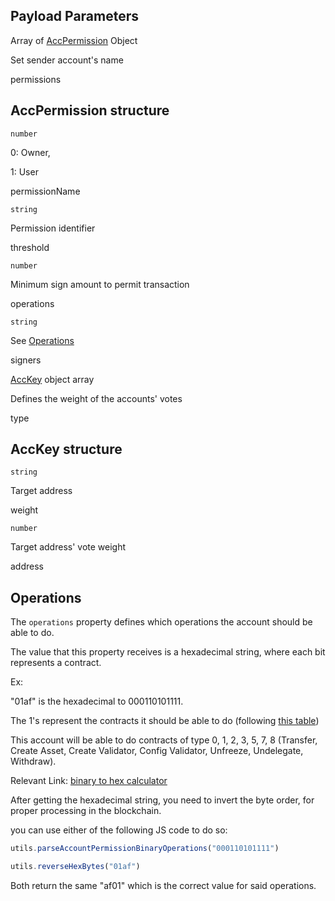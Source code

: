 ## Payload Parameters

Array of [AccPermission](undefined) Object

Set sender account's name

permissions

## AccPermission structure

`number`

0: Owner,

1: User

permissionName

`string`

Permission identifier

threshold

`number`

Minimum sign amount to permit transaction

operations

`string`

See [Operations](undefined)

signers

[AccKey](undefined) object array

Defines the weight of the accounts' votes

type

## AccKey structure

`string`

Target address

weight

`number`

Target address' vote weight

address

## Operations

The `operations` property defines which operations the account should be able to do.

The value that this property receives is a hexadecimal string, where each bit represents a contract.



Ex:

"01af" is the hexadecimal to 000110101111.

The 1's represent the contracts it should be able to do (following [this table](undefined))

This account will be able to do contracts of type 0, 1, 2, 3, 5, 7, 8 (Transfer, Create Asset, Create Validator, Config Validator, Unfreeze, Undelegate, Withdraw).

Relevant Link: [binary to hex calculator](https://www.rapidtables.com/convert/number/binary-to-hex.html)

After getting the hexadecimal string, you need to invert the byte order, for proper processing in the blockchain.

you can use either of the following JS code to do so:

```javascript
utils.parseAccountPermissionBinaryOperations("000110101111")

utils.reverseHexBytes("01af")
```

Both return the same "af01" which is the correct value for said operations.

